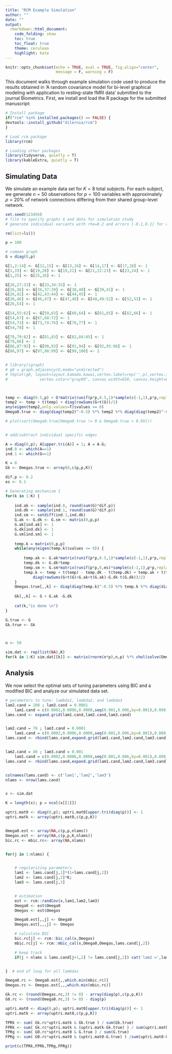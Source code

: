 ```yaml
---
title: "RCM Example Simulation"
author: ""
date: ""
output:
  rmarkdown::html_document:
    code_folding: show
    toc: true
    toc_float: true
    theme: cerulean
    highlight: kate
---
```


```r
knitr::opts_chunk$set(echo = TRUE, eval = TRUE, fig.align="center",
                      message = F, warning = F)
```

This document walks through example simulation code used to produce the results obtained in 'A random covariance model for bi-level graphical modeling with application to resting-state fMRI data' submitted to the journal Biometrics. First, we install and load the R package for the submitted manuscript:

```r
# Install package
if("rcm" %in% installed.packages() == FALSE) {
devtools::install_github("dilernia/rcm")
}

# Load rcm package
library(rcm)

# Loading other packages
library(tidyverse, quietly = T)
library(kableExtra, quietly = T)
```

## Simulating Data {.tabset .tabset-fade}

We simulate an example data set for $K=8$ total subjects. For each subject, we generate $n=50$ observations for $p=100$ variables with approximately $\rho = 20\%$ of network connections differing from their shared group-level network. 

```r
set.seed(123456)
# file to specify graphs G and data for simulation study 
# generate individual variants with rho=0.2 and errors [-0.1,0.1] for common edges

rm(list=ls())

p = 100

# common graph 
G = diag(0,p)

G[1,2:14] <- G[12,15] <- G[13,16] <- G[14,17] <- G[17,18] <- 1
G[1,19] <- G[19,20] <- G[19,21] <- G[21,22:23] <- G[23,24] <- 1
G[1,25] <- G[25,26] <- 1

G[26,27:33] <- G[33,34:35] <- 1
G[26,36] <- G[36,37:39] <- G[38,40] <- G[39,41] <- 1
G[26,42] <- G[42,43:44] <- G[44,45] <- 1
G[26,46] <- G[46,47] <- G[47,48] <- G[48,49:52] <- G[52,53] <- 1
G[26,54] <- 1

G[54,55:62] <- G[59,63] <- G[60,64] <- G[61,65] <- G[62,66] <- 1
G[54,67] <- G[67,68:72] <- 1
G[54,73] <- G[73,74:76] <- G[76,77] <- 1
G[54,78] <- 1

G[78,79:82] <- G[81,83] <- G[82,84:85] <- 1
G[78,86] <- 1
G[86,87:92] <- G[90,93] <- G[91,94] <- G[92,95:96] <- 1
G[86,97] <- G[97,98:99] <- G[99,100] <- 1


# library(igraph)
# g0 = graph.adjacency(G,mode="undirected")
# tkplot(g0, layout=layout.kamada.kawai,vertex.label=rep('',p),vertex.size=5,
#              vertex.color="gray80", canvas.width=650, canvas.height=600 )



temp <- diag(0.5,p) + G*matrix(runif(p*p,0.5,1)*sample(c(-1,1),p*p,replace=TRUE),p,p)
temp2 <- temp + t(temp) + diag(rowSums(G+t(G))/2)
any(eigen(temp2,only.values=T)$values <= 0)
Omega0.true <- diag(diag(temp2)^-0.5) %*% temp2 %*% diag(diag(temp2)^-0.5)

# plot(sort(Omega0.true[Omega0.true != 0 & Omega0.true < 0.99]))


# add/subtract individual specific edges

A = diag(0,p); A[upper.tri(A)] = 1; A = A-G;
ind.0 <- which(A==1)
ind.1 <- which(G==1)

K = 8 
Gk <- Omegas.true <- array(0,c(p,p,K))

dif.p <- 0.2 
es <- 0.1

# Generating mechanism 1
for(k in 1:K) {
    
    ind.ak <- sample(ind.0, round(sum(G)*dif.p))
    ind.dk <- sample(ind.1, round(sum(G)*dif.p))
    ind.sm <- setdiff(ind.1,ind.dk)
    G.ak <- G.dk <- G.sm <- matrix(0,p,p)
    G.ak[ind.ak] <- 1
    G.dk[ind.dk] <- 1
    G.sm[ind.sm] <- 1
    
    temp.k = matrix(0,p,p)
    while(any(eigen(temp.k)$values <= 0)) {
        
        temp.ak <- G.ak*matrix(runif(p*p,0.5,1)*sample(c(-1,1),p*p,replace=TRUE),p,p)
        temp.dk <- G.dk*temp
        temp.sm <- G.sm*matrix(runif(p*p,0,es)*sample(c(-1,1),p*p,replace=TRUE),p,p)
        temp.k <- temp + t(temp) - temp.dk - t(temp.dk) + temp.ak + t(temp.ak) + temp.sm + t(temp.sm) + 
            diag(rowSums(G+t(G)+G.ak+t(G.ak)-G.dk-t(G.dk))/2)
    }
    Omegas.true[,,k] <- diag(diag(temp.k)^-0.5) %*% temp.k %*% diag(diag(temp.k)^-0.5)
    
    Gk[,,k] <- G + G.ak -G.dk
    
    cat(k,"is done \n")
}

G.true <- G
Gk.true <- Gk



n <- 50

sim.dat <- rep(list(NA),K)
for(k in 1:K) sim.dat[[k]] <- matrix(rnorm(n*p),n,p) %*% chol(solve(Omegas.true[,,k]))
```

## Analysis {.tabset .tabset-fade}

We now select the optimal sets of tuning parameters using BIC and a modified BIC and analyze our simulated data set.

```r
# parameters to tune: lambda1, lambda2, and lambda3
lam2.cand = 100 ; lam3.cand = 0.0001
    lam1.cand = c(0.0002,0.0006,0.0008,seq(0.001,0.006,by=0.001),0.008,0.01,0.015,0.02)
lams.cand <- expand.grid(lam1.cand,lam2.cand,lam3.cand)


lam2.cand = 70 ; lam3.cand = 0.0001
    lam1.cand = c(0.0002,0.0006,0.0008,seq(0.001,0.006,by=0.001),0.008,0.01,0.015,0.02)
lams.cand <- rbind(lams.cand,expand.grid(lam1.cand,lam2.cand,lam3.cand))


lam2.cand = 40 ; lam3.cand = 0.001
    lam1.cand = c(0.0002,0.0006,0.0008,seq(0.001,0.006,by=0.001),0.008,0.01,0.015,0.02)
lams.cand <- rbind(lams.cand,expand.grid(lam1.cand,lam2.cand,lam3.cand))


colnames(lams.cand) <- c('lam1','lam2','lam3')
nlams <- nrow(lams.cand)


x <- sim.dat

K = length(x); p = ncol(x[[1]])

uptri.mat0 <- diag(0,p); uptri.mat0[upper.tri(diag(p))] <- 1
uptri.matk <- array(uptri.mat0,c(p,p,K))


Omega0.est <- array(NA,c(p,p,nlams))
Omegas.est <- array(NA,c(p,p,K,nlams))
bic.rc <- mbic.rc<- array(NA,nlams)


for(j in 1:nlams) {


    # regularizing parameters
    lam1 <- lams.cand[j,1]*(1+lams.cand[j,2])
    lam2 <- lams.cand[j,2]*K;
    lam3 <- lams.cand[j,3]


    # estimation
    est <- rcm::randCov(x,lam1,lam2,lam3)
    Omega0 <- est$Omega0
    Omegas <- est$Omegas

    Omega0.est[,,j] <- Omega0
    Omegas.est[,,,j] <- Omegas

    # calculate BIC
    bic.rc[j] <- rcm::bic_cal(x,Omegas)
    mbic.rc[j] <- rcm::mbic_cal(x,Omega0,Omegas,lams.cand[j,2])

    # keep track
    if(j < nlams & lams.cand[j+1,2] != lams.cand[j,2]) cat('lam2 =',lams.cand[j,2],'is done \n')


}  # end of loop for all lambdas

```

```r
Omega0.rc <- Omega0.est[,,which.min(mbic.rc)]
Omegas.rc <- Omegas.est[,,,which.min(mbic.rc)]

Gk.rc <- (round(Omegas.rc,3) != 0) - array(diag(p),c(p,p,K))
G0.rc <- (round(Omega0.rc,3) != 0) - diag(p)

uptri.mat0 <- diag(0,p); uptri.mat0[upper.tri(diag(p))] <- 1
uptri.matk <- array(uptri.mat0,c(p,p,K))

TPRk <- sum( Gk.rc*uptri.matk & Gk.true ) / sum(Gk.true)
FPRk <- sum( Gk.rc*uptri.matk & (uptri.matk-Gk.true) ) / sum(uptri.matk-Gk.true)
TPRg <- sum( G0.rc*uptri.mat0 & G.true ) / sum(G.true)
FPRg <- sum( G0.rc*uptri.mat0 & (uptri.mat0-G.true) ) /sum(uptri.mat0-G.true)

print(c(TPRk,FPRk,TPRg,FPRg))
```

